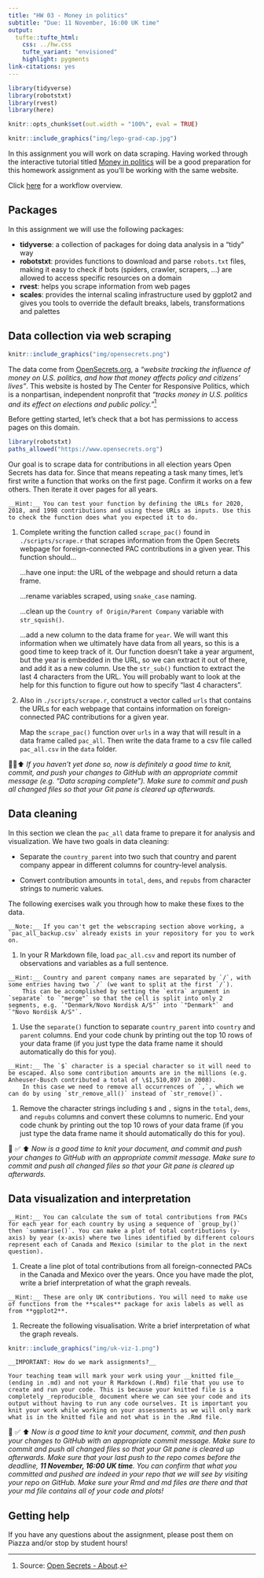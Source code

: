 ```yaml
---
title: "HW 03 - Money in politics"
subtitle: "Due: 11 November, 16:00 UK time"
output: 
  tufte::tufte_html:
    css: ../hw.css
    tufte_variant: "envisioned"
    highlight: pygments
link-citations: yes
---
```


```r
library(tidyverse)
library(robotstxt)
library(rvest)
library(here) 

knitr::opts_chunk$set(out.width = "100%", eval = TRUE)
```

```r
knitr::include_graphics("img/lego-grad-cap.jpg")
```

In this assignment you will work on data scraping.
Having worked through the interactive tutorial titled [Money in politics](https://minecr.shinyapps.io/dsbox-05-moneyinpolitics/) will be a good preparation for this homework assignment as you'll be working with the same website.

Click [here](https://idsed.digital/troubleshoot/setup/openingaproject/) for a workflow overview.

## Packages

In this assignment we will use the following packages:

-   **tidyverse**: a collection of packages for doing data analysis in a "tidy" way
-   **robotstxt**: provides functions to download and parse `robots.txt` files, making it easy to check if bots (spiders, crawler, scrapers, ...) are allowed to access specific resources on a domain
-   **rvest**: helps you scrape information from web pages
-   **scales**: provides the internal scaling infrastructure used by ggplot2 and gives you tools to override the default breaks, labels, transformations and palettes

## Data collection via web scraping

```r
knitr::include_graphics("img/opensecrets.png")
```

The data come from [OpenSecrets.org](https://www.opensecrets.org), a *"website tracking the influence of money on U.S. politics, and how that money affects policy and citizens' lives"*.
This website is hosted by The Center for Responsive Politics, which is a nonpartisan, independent nonprofit that *"tracks money in U.S. politics and its effect on elections and public policy."*[^1]

Before getting started, let's check that a bot has permissions to access pages on this domain.

```r
library(robotstxt)
paths_allowed("https://www.opensecrets.org")
```

Our goal is to scrape data for contributions in all election years Open Secrets has data for.
Since that means repeating a task many times, let's first write a function that works on the first page.
Confirm it works on a few others.
Then iterate it over pages for all years.

```marginfigure
__Hint:__ You can test your function by defining the URLs for 2020, 2018, and 1998 contributions and using these URLs as inputs. Use this to check the function does what you expected it to do.
```

1.  Complete writing the function called `scrape_pac()` found in `./scripts/scrape.r` that scrapes information from the Open Secrets webpage for foreign-connected PAC contributions in a given year.
    This function should...

    ...have one input: the URL of the webpage and should return a data frame.

    ...rename variables scraped, using `snake_case` naming.

    ...clean up the `Country of Origin/Parent Company` variable with `str_squish()`.

    ...add a new column to the data frame for `year`.
    We will want this information when we ultimately have data from all years, so this is a good time to keep track of it.
    Our function doesn't take a year argument, but the year is embedded in the URL, so we can extract it out of there, and add it as a new column.
    Use the `str_sub()` function to extract the last 4 characters from the URL.
    You will probably want to look at the help for this function to figure out how to specify "last 4 characters".

2.  Also in `./scripts/scrape.r`, construct a vector called `urls` that contains the URLs for each webpage that contains information on foreign-connected PAC contributions for a given year.

    Map the `scrape_pac()` function over `urls` in a way that will result in a data frame called `pac_all`.
    Then write the data frame to a csv file called `pac_all.csv` in the `data` folder.

🧶✅⬆️ *If you haven't yet done so, now is definitely a good time to knit, commit, and push your changes to GitHub with an appropriate commit message (e.g. "Data scraping complete"). Make sure to commit and push all changed files so that your Git pane is cleared up afterwards.*

## Data cleaning

In this section we clean the `pac_all` data frame to prepare it for analysis and visualization.
We have two goals in data cleaning:

-   Separate the `country_parent` into two such that country and parent company appear in different columns for country-level analysis.

-   Convert contribution amounts in `total`, `dems`, and `repubs` from character strings to numeric values.

The following exercises walk you through how to make these fixes to the data.

```marginfigure
__Note:__ If you can't get the webscraping section above working, a `pac_all_backup.csv` already exists in your repository for you to work on.
```

1.  In your R Markdown file, load `pac_all.csv` and report its number of observations and variables as a full sentence.

```marginfigure
__Hint:__ Country and parent company names are separated by `/`, with some entries having two `/` (we want to split at the first `/`).
    This can be accomplished by setting the `extra` argument in `separate` to `"merge"` so that the cell is split into only 2 segments, e.g. `"Denmark/Novo Nordisk A/S"` into `"Denmark"` and `"Novo Nordisk A/S"`.
```

1.  Use the `separate()` function to separate `country_parent` into `country` and `parent` columns. End your code chunk by printing out the top 10 rows of your data frame (if you just type the data frame name it should automatically do this for you).

```marginfigure
__Hint:__ The `$` character is a special character so it will need to be escaped. Also some contribution amounts are in the millions (e.g. Anheuser-Busch contributed a total of \$1,510,897 in 2008).
    In this case we need to remove all occurrences of `,`, which we can do by using `str_remove_all()` instead of `str_remove()`.
```

1.  Remove the character strings including `$` and `,` signs in the `total`, `dems`, and `repubs` columns and convert these columns to numeric. End your code chunk by printing out the top 10 rows of your data frame (if you just type the data frame name it should automatically do this for you).

🧶 ✅ ⬆️ *Now is a good time to knit your document, and commit and push your changes to GitHub with an appropriate commit message. Make sure to commit and push all changed files so that your Git pane is cleared up afterwards.*

## Data visualization and interpretation

```marginfigure
__Hint:__ You can calculate the sum of total contributions from PACs for each year for each country by using a sequence of `group_by()` then `summarise()`. You can make a plot of total contributions (y-axis) by year (x-axis) where two lines identified by different colours represent each of Canada and Mexico (similar to the plot in the next question).
```

1.  Create a line plot of total contributions from all foreign-connected PACs in the Canada and Mexico over the years. Once you have made the plot, write a brief interpretation of what the graph reveals.

```marginfigure
__Hint:__ These are only UK contributions. You will need to make use of functions from the **scales** package for axis labels as well as from **ggplot2**.
```

1.  Recreate the following visualisation. Write a brief interpretation of what the graph reveals.

```r
knitr::include_graphics("img/uk-viz-1.png")
```

```marginfigure
__IMPORTANT: How do we mark assignments?__

Your teaching team will mark your work using your __knitted file__ (ending in .md) and not your R Markdown (.Rmd) file that you use to create and run your code. This is because your knitted file is a completely _reproducible_ document where we can see your code and its output without having to run any code ourselves. It is important you knit your work while working on your assessments as we will only mark what is in the knitted file and not what is in the .Rmd file.
```

🧶 ✅ ⬆️ *Now is a good time to knit your document, commit, and then push your changes to GitHub with an appropriate commit message. Make sure to commit and push all changed files so that your Git pane is cleared up afterwards. Make sure that your last push to the repo comes before the deadline, **11 November, 16:00 UK time**. You can confirm that what you committed and pushed are indeed in your repo that we will see by visiting your repo on GitHub. Make sure your Rmd and md files are there and that your md file contains all of your code and plots!*

## Getting help

If you have any questions about the assignment, please post them on Piazza and/or stop by student hours!

[^1]: Source: [Open Secrets - About](https://www.opensecrets.org/about/).

